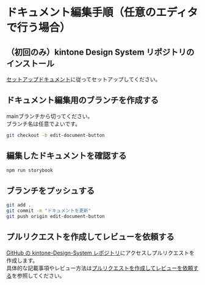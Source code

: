 
<Meta title='contributing/documentation/ドキュメント編集手順（任意のエディタで行う場合）' />

# ドキュメント編集手順（任意のエディタで行う場合）

## （初回のみ）kintone Design System リポジトリのインストール

[セットアップドキュメント](?path=/docs/gettingstarted-developing-kintone-design-system-セットアップ--docs)に従ってセットアップしてください。

## ドキュメント編集用のブランチを作成する

mainブランチから切ってください。<br/>
ブランチ名は任意でよいです。

```bash
git checkout -b edit-document-button
```

## 編集したドキュメントを確認する

```bash
npm run storybook
```

## ブランチをプッシュする

```bash
git add .
git commit -m "ドキュメントを更新"
git push origin edit-document-button
```

## プルリクエストを作成してレビューを依頼する

[GitHub の kintone-Design-System レポジトリ](https://github.com/kintone-private/kintone-Design-System)にアクセスしプルリクエストを作成します。<br/>
具体的な記載事項やレビュー方法は[プルリクエストを作成してレビューを依頼する](?path=/docs/contributing-プルリクエストを作成してレビューを依頼する--docs)を参照してください。
